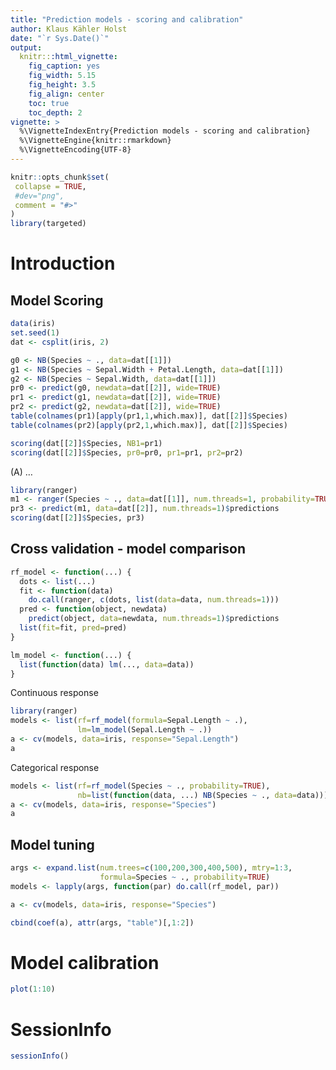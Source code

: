 ```yaml
---
title: "Prediction models - scoring and calibration"
author: Klaus Kähler Holst
date: "`r Sys.Date()`"
output:
  knitr:::html_vignette:
    fig_caption: yes
    fig_width: 5.15
    fig_height: 3.5
    fig_align: center
    toc: true
    toc_depth: 2
vignette: >
  %\VignetteIndexEntry{Prediction models - scoring and calibration}
  %\VignetteEngine{knitr::rmarkdown}
  %\VignetteEncoding{UTF-8}
---
```


```r
knitr::opts_chunk$set(
 collapse = TRUE,
 #dev="png",
 comment = "#>"
)
library(targeted)
```

Introduction
============

Model Scoring
------------

```r
data(iris)
set.seed(1)
dat <- csplit(iris, 2)

g0 <- NB(Species ~ ., data=dat[[1]])
g1 <- NB(Species ~ Sepal.Width + Petal.Length, data=dat[[1]])
g2 <- NB(Species ~ Sepal.Width, data=dat[[1]])
pr0 <- predict(g0, newdata=dat[[2]], wide=TRUE)
pr1 <- predict(g1, newdata=dat[[2]], wide=TRUE)
pr2 <- predict(g2, newdata=dat[[2]], wide=TRUE)
table(colnames(pr1)[apply(pr1,1,which.max)], dat[[2]]$Species)
table(colnames(pr2)[apply(pr2,1,which.max)], dat[[2]]$Species)
```


```r
scoring(dat[[2]]$Species, NB1=pr1)
scoring(dat[[2]]$Species, pr0=pr0, pr1=pr1, pr2=pr2)
```
\(A\) ...

```r
library(ranger)
m1 <- ranger(Species ~ ., data=dat[[1]], num.threads=1, probability=TRUE)
pr3 <- predict(m1, data=dat[[2]], num.threads=1)$predictions
scoring(dat[[2]]$Species, pr3)
```

Cross validation - model comparison
-------------------------------------

```r
rf_model <- function(...) {
  dots <- list(...)
  fit <- function(data)
    do.call(ranger, c(dots, list(data=data, num.threads=1)))
  pred <- function(object, newdata)
    predict(object, data=newdata, num.threads=1)$predictions
  list(fit=fit, pred=pred)
}

lm_model <- function(...) {
  list(function(data) lm(..., data=data))
}
```

Continuous response
```r
library(ranger)
models <- list(rf=rf_model(formula=Sepal.Length ~ .),
               lm=lm_model(Sepal.Length ~ .))
a <- cv(models, data=iris, response="Sepal.Length")
a
```

Categorical response
```r
models <- list(rf=rf_model(Species ~ ., probability=TRUE),
               nb=list(function(data, ...) NB(Species ~ ., data=data)))
a <- cv(models, data=iris, response="Species")
a
```

Model tuning
-----------------------

```r
args <- expand.list(num.trees=c(100,200,300,400,500), mtry=1:3,
                    formula=Species ~ ., probability=TRUE)
models <- lapply(args, function(par) do.call(rf_model, par))

a <- cv(models, data=iris, response="Species")

cbind(coef(a), attr(args, "table")[,1:2])

```


Model calibration
========================

```r
plot(1:10)
```


<!-- ## if (data.table::is.data.table(newdata)) newdata <- as.data.frame(newdata) -->
<!-- ## pr1 <- predict(model, newdata=newdata, ...) -->
<!-- ## response <- with(model, model$response) -->
<!-- ## weight <- with(model, model$filter[[1]]) -->
<!-- ## cal1 <- calibration(pr1, newdata[,response], weights=newdata[,weight]) -->
<!-- ## calibrate(cal1, pr1, ...) -->


SessionInfo
============


```r
sessionInfo()
```
